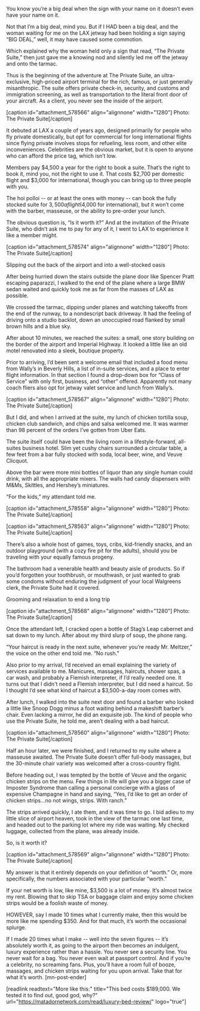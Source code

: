 You know you’re a big deal when the sign with your name on it doesn’t even have your name on it.

Not that I’m a big deal, mind you. But if I HAD been a big deal, and the woman waiting for me on the LAX jetway had been holding a sign saying “BIG DEAL,” well, it may have caused some commotion.
 
Which explained why the woman held only a sign that read, “The Private Suite,” then just gave me a knowing nod and silently led me off the jetway and onto the tarmac. 

Thus is the beginning of the adventure at The Private Suite, an ultra-exclusive, high-priced airport terminal for the rich, famous, or just generally misanthropic. The suite offers private check-in, security, and customs and immigration screening, as well as transportation to the literal front door of your aircraft. As a client, you never see the inside of the airport.

[caption id="attachment_578566" align="alignnone" width="1280"] Photo: The Private Suite[/caption]

It debuted at LAX a couple of years ago, designed primarily for people who fly private domestically, but opt for commercial for long international flights since flying private involves stops for refueling, less room, and other elite inconveniences. Celebrities are the obvious market, but it is open to anyone who can afford the price tag, which isn’t low.

Members pay $4,500 a year for the right to book a suite. That’s the right to book it, mind you, not the right to use it. That costs $2,700 per domestic flight and $3,000 for international, though you can bring up to three people with you.

The hoi polloi -- or at least the ones with money -- can book the fully stocked suite for $3,500 a flight ($4,000 for international), but it won’t come with the barber, masseuse, or the ability to pre-order your lunch.

The obvious question is, “Is it worth it?” And at the invitation of the Private Suite, who didn’t ask me to pay for any of it, I went to LAX to experience it like a member might.

[caption id="attachment_578574" align="alignnone" width="1280"] Photo: The Private Suite[/caption]

Slipping out the back of the airport and into a well-stocked oasis

After being hurried down the stairs outside the plane door like Spencer Pratt escaping paparazzi, I walked to the end of the plane where a large BMW sedan waited and quickly took me as far from the masses of LAX as possible.

We crossed the tarmac, dipping under planes and watching takeoffs from the end of the runway, to a nondescript back driveway. It had the feeling of driving onto a studio backlot, down an unoccupied road flanked by small brown hills and a blue sky.

After about 10 minutes, we reached the suites: a small, one story building on the border of the airport and Imperial Highway. It looked a little like an old motel renovated into a sleek, boutique property.  

Prior to arriving, I’d been sent a welcome email that included a food menu from Wally’s in Beverly Hills, a list of in-suite services, and a place to enter flight information. In that section I found a drop-down box for “Class of Service” with only first, business, and “other” offered. Apparently not many coach fliers also opt for jetway valet service and lunch from Wally’s.

[caption id="attachment_578567" align="alignnone" width="1280"] Photo: The Private Suite[/caption]

But I did, and when I arrived at the suite, my lunch of chicken tortilla soup, chicken club sandwich, and chips and salsa welcomed me. It was warmer than 98 percent of the orders I’ve gotten from Uber Eats.   

The suite itself could have been the living room in a lifestyle-forward, all-suites business hotel. Slim yet cushy chairs surrounded a circular table, a few feet from a bar fully stocked with soda, local beer, wine, and Veuve Clicquot.

Above the bar were more mini bottles of liquor than any single human could drink, with all the appropriate mixers. The walls had candy dispensers with M&Ms, Skittles, and Hershey’s miniatures.

“For the kids,” my attendant told me. 

[caption id="attachment_578558" align="alignnone" width="1280"] Photo: The Private Suite[/caption]

[caption id="attachment_578563" align="alignnone" width="1280"] Photo: The Private Suite[/caption]

There’s also a whole host of games, toys, cribs, kid-friendly snacks, and an outdoor playground (with a cozy fire pit for the adults), should you be traveling with your equally famous progeny. 

The bathroom had a venerable health and beauty aisle of products. So if you’d forgotten your toothbrush, or mouthwash, or just wanted to grab some condoms without enduring the judgment of your local Walgreens clerk, the Private Suite had it covered.

Grooming and relaxation to end a long trip

[caption id="attachment_578568" align="alignnone" width="1280"] Photo: The Private Suite[/caption]

Once the attendant left, I cracked open a bottle of Stag’s Leap cabernet and sat down to my lunch. After about my third slurp of soup, the phone rang.

“Your haircut is ready in the next suite, whenever you’re ready Mr. Meltzer,” the voice on the other end told me. “No rush.”

Also prior to my arrival, I’d received an email explaining the variety of services available to me. Manicures, massages, haircuts, shower spas, a car wash, and probably a Flemish interpreter, if I’d really needed one. It turns out that I didn't need a Flemish interpreter, but I did need a haircut. So I thought I’d see what kind of haircut a $3,500-a-day room comes with.

After lunch, I walked into the suite next door and found a barber who looked a little like Snoop Dogg minus a foot waiting behind a makeshift barber’s chair. Even lacking a mirror, he did an exquisite job. The kind of people who use the Private Suite, he told me, aren’t dealing with a bad haircut.

[caption id="attachment_578560" align="alignnone" width="1280"] Photo: The Private Suite[/caption]

Half an hour later, we were finished, and I returned to my suite where a masseuse awaited. The Private Suite doesn’t offer full-body massages, but the 30-minute chair variety was welcomed after a cross-country flight.

Before heading out, I was tempted by the bottle of Veuve and the organic chicken strips on the menu. Few things in life will give you a bigger case of Imposter Syndrome than calling a personal concierge with a glass of expensive Champagne in hand and saying, “Yes, I’d like to get an order of chicken strips...no not wings, strips. With ranch.”

The strips arrived quickly, I ate them, and it was time to go. I bid adieu to my little slice of airport heaven, took in the view of the tarmac one last time, and headed out to the parking lot where my ride was waiting. My checked luggage, collected from the plane, was already inside.

So, is it worth it?

[caption id="attachment_578569" align="alignnone" width="1280"] Photo: The Private Suite[/caption]

My answer is that it entirely depends on your definition of “worth.” Or, more specifically, the numbers associated with your particular “worth.”

If your net worth is low, like mine, $3,500 is a lot of money. It’s almost twice my rent. Blowing that to skip TSA or baggage claim and enjoy some chicken strips would be a foolish waste of money.

HOWEVER, say I made 10 times what I currently make, then this would be more like me spending $350. And for that much, it’s worth the occasional splurge.

If I made 20 times what I make -- well into the seven figures -- it’s absolutely worth it, as going to the airport then becomes an indulgent, luxury experience rather than a hassle. You never see a security line. You never wait for a bag. You never even wait at passport control. And if you’re a celebrity, no screaming fans. Plus, you’ll have a room full of booze, massages, and chicken strips waiting for you upon arrival. Take that for what it’s worth. [mn-post-ender]

[readlink readtext="More like this:" title="This bed costs $189,000. We tested it to find out, good god, why?"  url="https://matadornetwork.com/read/luxury-bed-review/" logo="true"]

